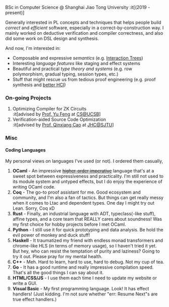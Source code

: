 BSc in Computer Science @ Shanghai Jiao Tong University :it[(2019 - present)]

Generally interested in PL concepts and techniques that helps people build *correct* and *efficient* software, especially in a correct-by-construction way. I mainly worked on deductive verification and compiler correctness, and also did some work on DSL design and synthesis.

And now, I'm interested in:
- Composable and expressive *semantics* (e.g. [Interaction Trees](https://dl.acm.org/doi/10.1145/3371119))
- Interesting *language features* like staging and effect systems
- Beautiful and practical *type theory and systems* (e.g. row polymorphism, gradual typing, session types, etc.)
- Stuff that might rescue us from tedious proof engineering (e.g. proof synthesis and [better HCI](https://hazel.org/))

### On-going Projects

1. Optimizing Compiler for ZK Circuits\
:it[advised by [Prof. Yu Feng](https://fredfeng.github.io/) at [CS@UCSB](https://www.cs.ucsb.edu/)]
2. Verification-aided Source Code Optimization\
:it[advised by [Prof. Qinxiang Cao](https://jhc.sjtu.edu.cn/people/members/faculty/qinxiang-cao.html) at [JHC@SJTU](https://jhc.sjtu.edu.cn/)]

### Misc

#### Coding Languages

My personal views on languages I've used (or not). I ordered them casually,

1. **OCaml** - An impressive [~~higher-order imperative~~](https://discuss.ocaml.org/t/why-are-monads-important/8868/4) language that's at a sweet spot between expressiveness and practicality. I'm still not used to its module system and untyped effects, but I do enjoy the experience of writing OCaml code.
2. **Coq** - The go-to proof assistant for me. Good ecosystem and community, and I'm also a fan of tactics. But things can get really messy when it comes to Ltac and dependent types. One day I might try out Lean. Sorry, Coq xD
3. **Rust** - Finally, an industrial language with ADT, typeclass(-like stuff), affine types, and a core team that REALLY cares about soundness! Was my first choice for hobby projects before I met OCaml.
4. **Python** - I still use it for quick prototyping and data analysis. Be hold the evil power of monkey and duck stuff!
5. **Haskell** - It traumatized my friend with endless monad transformers and chrome-like HLS (in terms of memory usage), so I haven't tried it yet. But hey, who can resist the temptation of purity and laziness? Going to try it out. Please pray for my mental health.
6. **C++** - Meh. Hard to learn, hard to use, hard to debug. Not my cup of tea.
7. **Go** - It has a good runtime and really impressive compilation speed. That's all the good things I can say about it.
8. **HTML/CSS/JS** - I use them each time I need to update my website or write a GUI.
9. **Visual Basic** - My first programming language. Look! It has effect handlers! (Just kidding. I'm not sure whether "err: Resume Next"s are true effect handlers.)

